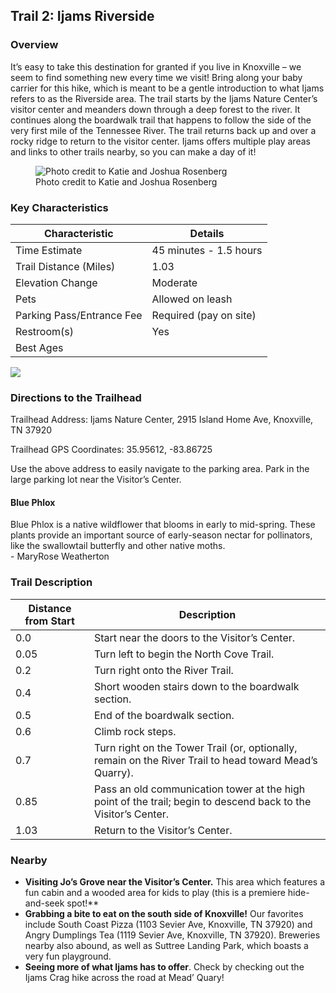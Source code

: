## Trail 2: Ijams Riverside

### Overview

It’s easy to take this destination for granted if you live in Knoxville – we seem to find something new every time we visit! Bring along your baby carrier for this hike, which is meant to be a gentle introduction to what Ijams refers to as the Riverside area. The trail starts by the Ijams Nature Center's visitor center and meanders down through a deep forest to the river. It continues along the boardwalk trail that happens to follow the side of the very first mile of the Tennessee River. The trail returns back up and over a rocky ridge to return to the visitor center. Ijams offers multiple play areas and links to other trails nearby, so you can make a day of it!

![Photo credit to Katie and Joshua Rosenberg](img/trail-02-figure-01.jpg)

### Key Characteristics

| **Characteristic**     | **Details**                 |
|-------------------------|-----------------------------|
| Time Estimate          | 45 minutes - 1.5 hours     |
| Trail Distance (Miles) | 1.03                        |
| Elevation Change       | Moderate                   |
| Pets                   | Allowed on leash           |
| Parking Pass/Entrance Fee | Required (pay on site)     |
| Restroom(s)            | Yes                        |
| Best Ages              |                             |

![](maps/trail-02-map.jpeg)

### Directions to the Trailhead

Trailhead Address: Ijams Nature Center, 2915 Island Home Ave, Knoxville, TN 37920

Trailhead GPS Coordinates: 35.95612, -83.86725

Use the above address to easily navigate to the parking area. Park in the large parking lot near the Visitor's Center.

::: {.callout-note appearance="simple" icon="true"}
#### Blue Phlox  
Blue Phlox is a native wildflower that blooms in early to mid-spring. These plants provide an important source of early-season nectar for pollinators, like the swallowtail butterfly and other native moths.  
- MaryRose Weatherton  
:::

### Trail Description

| Distance from Start | Description                                                                                                    |
|------------------|------------------------------------------------------|
| 0.0                 | Start near the doors to the Visitor's Center.                                                                  |
| 0.05                | Turn left to begin the North Cove Trail.                                                                       |
| 0.2                 | Turn right onto the River Trail.                                                                               |
| 0.4                 | Short wooden stairs down to the boardwalk section.                                                             |
| 0.5                 | End of the boardwalk section.                                                                                  |
| 0.6                 | Climb rock steps.                                                                                              |
| 0.7                 | Turn right on the Tower Trail (or, optionally, remain on the River Trail to head toward Mead's Quarry).        |
| 0.85                | Pass an old communication tower at the high point of the trail; begin to descend back to the Visitor's Center. |
| 1.03                | Return to the Visitor's Center.                                                                                |

### Nearby

-   **Visiting Jo's Grove near the Visitor's Center.** This area which features a fun cabin and a wooded area for kids to play (this is a premiere hide-and-seek spot!**
-   **Grabbing a bite to eat on the south side of Knoxville!** Our favorites include South Coast Pizza (1103 Sevier Ave, Knoxville, TN 37920) and Angry Dumplings Tea (1119 Sevier Ave, Knoxville, TN 37920). Breweries nearby also abound, as well as Suttree Landing Park, which boasts a very fun playground.
-   **Seeing more of what Ijams has to offer**. Check by checking out the Ijams Crag hike across the road at Mead' Quary!
